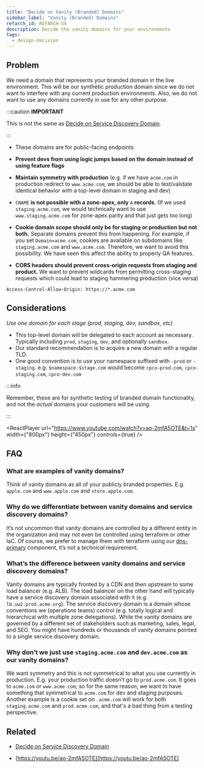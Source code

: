 ```yaml
---
title: "Decide on Vanity (Branded) Domains"
sidebar_label: "Vanity (Branded) Domains"
refarch_id: REFARCH-54
description: Decide the vanity domains for your environments
tags:
  - design-decision
---
```



## Problem

We need a domain that represents your branded domain in the live environment. This will be our synthetic production
domain since we do not want to interfere with any current production environments. Also, we do not want to use any
domains currently in use for any other purpose.

:::caution **IMPORTANT**

This is not the same as
[Decide on Service Discovery Domain](/layers/network/design-decisions/decide-on-service-discovery-domain).

:::

- These domains are for public-facing endpoints

- **Prevent devs from using logic jumps based on the domain instead of using feature flags**

- **Maintain symmetry with production** (e.g. if we have `acme.com` in production redirect to `www.acme.com`, we should
  be able to test/validate identical behavior with a top-level domain in staging and dev)

- `CNAME` **is not possible with a zone-apex, only** `A` **records**. (If we used `staging.acme.com`, we would
  technically want to use `www.staging.acme.com` for zone-apex parity and that just gets too long)

- **Cookie domain scope should only be for staging or production but not both.** Separate domains prevent this from
  happening. For example, if you set `Domain=acme.com`, cookies are available on subdomains like `staging.acme.com` and
  `www.acme.com`. Therefore, we want to avoid this possibility. We have seen this affect the ability to properly QA
  features.

- **CORS headers should prevent cross-origin requests from staging and product.** We want to prevent wildcards from
  permitting cross-staging requests which could lead to staging hammering production (vice versa)

```
Access-Control-Allow-Origin: https://*.acme.com
```

## Considerations

_Use one domain for each stage (prod, staging, dev, sandbox, etc)_

- This top-level domain will be delegated to each account as necessary. Typically including `prod`, `staging`, `dev`,
  and optionally `sandbox`.
- Our standard recommendation is to acquire a new domain with a regular TLD.
- One good convention is to use your namespace suffixed with `-prod` or `-staging`. e.g. `$namespace-$stage.com` would
  become `cpco-prod.com`, `cpco-staging.com`, `cpco-dev.com`

:::info

Remember, these are for synthetic testing of branded domain functionality, and not the _actual_ domains your customers
will be using.

:::

<ReactPlayer
  url="https://www.youtube.com/watch?v=ao-2mfA5OTE&t=1s"
  width={"800px"}
  height={"450px"}
  controls={true}
/>

## FAQ

### What are examples of vanity domains?

Think of vanity domains as all of your publicly branded properties. E.g. `apple.com` and `www.apple.com` and
`store.apple.com`.

### Why do we differentiate between vanity domains and service discovery domains?

It’s not uncommon that vanity domains are controlled by a different entity in the organization and may not even be
controlled using terraform or other IaC. Of course, we prefer to manage them with terraform using our
[dns-primary](/components/library/aws/dns-primary/) component, it’s not a _technical_ requirement.

### What’s the difference between vanity domains and service discovery domains?

Vanity domains are typically fronted by a CDN and then upstream to some load balancer (e.g. ALB). The load balancer on
the other hand will typically have a service discovery domain associated with it (e.g. `lb.uw2.prod.acme.org`). The
service discovery domain is a domain whose conventions we (operations teams) control (e.g. totally logical and
hierarchical with multiple zone delegations). While the vanity domains are governed by a different set of stakeholders
such as marketing, sales, legal, and SEO. You might have hundreds or thousands of vanity domains pointed to a single
service discovery domain.

### Why don’t we just use `staging.acme.com` and `dev.acme.com` as our vanity domains?

We want symmetry and this is not symmetrical to what you use currently in production. E.g. your production traffic
doesn’t go to `prod.acme.com`. It goes to `acme.com` or `www.acme.com`; so for the same reason, we want to have
something that symmetrical to `acme.com` for dev and staging purposes. Another example is a cookie set on `.acme.com`
will work for both `staging.acme.com` and `prod.acme.com`, and that's a bad thing from a testing perspective.

## Related

- [Decide on Service Discovery Domain](/layers/network/design-decisions/decide-on-service-discovery-domain)

- [https://youtu.be/ao-2mfA5OTE](https://youtu.be/ao-2mfA5OTE)
